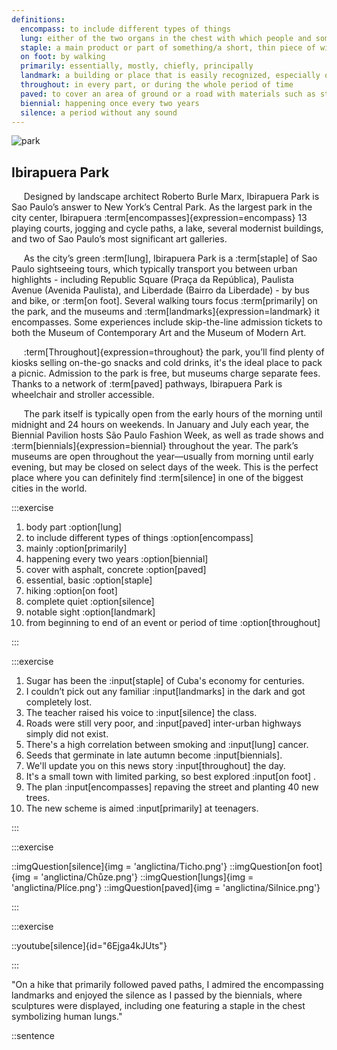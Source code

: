```yaml
---
definitions:
  encompass: to include different types of things
  lung: either of the two organs in the chest with which people and some animals breathe
  staple: a main product or part of something/a short, thin piece of wire used to fasten sheets of paper together
  on foot: by walking
  primarily: essentially, mostly, chiefly, principally
  landmark: a building or place that is easily recognized, especially one that you can use to judge where you are
  throughout: in every part, or during the whole period of time
  paved: to cover an area of ground or a road with materials such as stone, concrete, or bricks that will form a hard, level surface
  biennial: happening once every two years
  silence: a period without any sound
---
```



<Introduction></Introduction>

<article className="shadow-md relative bg-white mx-auto md:w-10/12 lg:w-10/12 px-5 py-8 md:py-12 rounded-md flex flex-col items-center mt-8">

<img className="max-w-full h-auto rounded-md mt-10 md:mt-0" src="/article/eng.jpg" alt="park"/>

<div className="mt-10 md:mt-0 text-justify">

# Ibirapuera Park

&nbsp;&nbsp;&nbsp;&nbsp;&nbsp;Designed by landscape architect Roberto Burle Marx, Ibirapuera Park is
Sao Paulo’s answer to New York’s Central Park. As the largest park in
the city center, Ibirapuera :term[encompasses]{expression=encompass}
13 playing courts, jogging and cycle paths, a lake, several modernist
buildings, and two of Sao Paulo’s most significant art galleries.

&nbsp;&nbsp;&nbsp;&nbsp;&nbsp;As the city’s green :term[lung], Ibirapuera
Park is a :term[staple] of Sao Paulo sightseeing tours, which typically transport you between urban highlights - including Republic Square (Praça da República), Paulista Avenue (Avenida Paulista), and Liberdade (Bairro da Liberdade) - by bus and bike, or :term[on foot]. Several walking tours focus
:term[primarily] on the park, and the museums and :term[landmarks]{expression=landmark} it encompasses. Some experiences include skip-the-line admission tickets to both the Museum of Contemporary Art and the Museum of Modern Art.

&nbsp;&nbsp;&nbsp;&nbsp;&nbsp;:term[Throughout]{expression=throughout} the park,
you’ll find plenty of kiosks selling on-the-go snacks and cold drinks,
it's the ideal place to pack a picnic. Admission to the park is free,
but museums charge separate fees. Thanks to a network of
:term[paved] pathways, Ibirapuera Park is wheelchair and stroller accessible.

&nbsp;&nbsp;&nbsp;&nbsp;&nbsp;The park itself is typically open from the early hours of the morning until midnight and 24 hours on weekends. In January and July each year, the Biennial Pavilion hosts São Paulo Fashion Week, as well as trade shows and :term[biennials]{expression=biennial} throughout the year. The park’s museums are open throughout the year—usually from morning until early evening, but may be closed on select days of the week. This is the perfect place where you can definitely find :term[silence] in one of the biggest cities in the world.
</div>
</article>

<Tasks text="Spáruj výrazy podle nejlepšího vědomí a svědomí."></Tasks>

:::exercise
<Cviceni>
1. body part :option[lung]
1. to include different types of things :option[encompass]
1. mainly :option[primarily]
1. happening every two years :option[biennial]
1. cover with asphalt, concrete :option[paved]
1. essential, basic :option[staple]
1. hiking :option[on foot]
1. complete quiet :option[silence]
1. notable sight :option[landmark]
1. from beginning to end of an event or period of time :option[throughout]
</Cviceni>
:::


<Tasks text="Věta světa. Doplň správné slovo. Bacha! Gramatická správnost je také nutná."></Tasks>

:::exercise
<Cviceni>
1. Sugar has been the :input[staple] of Cuba's economy for centuries.
1. I couldn’t pick out any familiar :input[landmarks] in the dark and got completely lost.
1. The teacher raised his voice to :input[silence] the class.
1. Roads were still very poor, and :input[paved] inter-urban highways simply did not exist.
1. There's a high correlation between smoking and :input[lung] cancer.
1. Seeds that germinate in late autumn become :input[biennials].
1. We'll update you on this news story :input[throughout] the day.
1. It's a small town with limited parking, so best explored :input[on foot] .
1. The plan :input[encompasses] repaving the street and planting 40 new trees.
1. The new scheme is aimed :input[primarily] at teenagers.
</Cviceni>
:::

<Tasks text="Trocha relaxace pro oči. Napiš pod obrázek, který výraz je zde znázorněn. Schválně, jestli to vidíme stejně."></Tasks>

:::exercise

<Cviceni3>
  ::imgQuestion[silence]{img = 'anglictina/Ticho.png'}
  ::imgQuestion[on foot]{img = 'anglictina/Chůze.png'}
  ::imgQuestion[lungs]{img = 'anglictina/Plíce.png'}
  ::imgQuestion[paved]{img = 'anglictina/Silnice.png'}
</Cviceni3>

:::

<Tasks text="Teď ty zrelaxované oči zavři a pononoř se do hudby. Soustřeď se na každé slovo, ať zachytíš to naše. Opět vepiš do rámečku. (Note: Až zvládneme i další funkcionality v JavaScriptu, tak nebudeš muset pořád vypisovat odpovědi do textového pole, I promise!)."></Tasks>


:::exercise

::youtube[silence]{id="6Ejga4kJUts"}

:::

<Tasks text="No super, jsi na konci! A teď výzva. Nachystala jsem si pro tebe větu, která v sobě obsahuje všechny dnes pokořené výrazy. Že ta moje věta nedává moc smysl? Vymyslíš vlastní? Ano? Ne? Tak aspoň do posledního textového pole napiš všech 10 výrazů a nech se překvapit, jak to naše webová aplikace vyhodnotí. Sama jsem zvědavá, co jsme naprogramovaly."></Tasks>

<Cviceni>
"On a hike that primarily followed paved paths, I admired the encompassing landmarks and enjoyed the silence as I passed by the biennials, where sculptures were displayed, including one featuring a staple in the chest symbolizing human lungs."
</Cviceni>

::sentence
